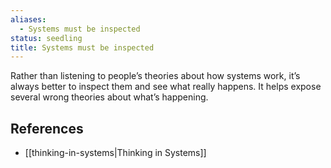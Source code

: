 ```yaml
---
aliases:
  - Systems must be inspected
status: seedling
title: Systems must be inspected
---
```

Rather than listening to people’s theories about how systems work, it’s always better to inspect them and see what really happens. It helps expose several wrong theories about what’s happening.

## References

- [[thinking-in-systems|Thinking in Systems]]

